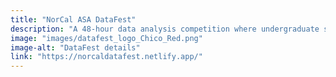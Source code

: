 ```yaml
---
title: "NorCal ASA DataFest"
description: "A 48-hour data analysis competition where undergraduate students from various majors work in teams on large, real-world data. The data is revealed at the event's start on Friday evening, and teams present their findings to a panel of judges on Sunday afternoon. No prior programming experience is required!"
image: "images/datafest_logo_Chico_Red.png"
image-alt: "DataFest details"
link: "https://norcaldatafest.netlify.app/"
---
```

